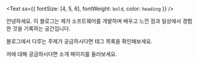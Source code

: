 <Text
  sx={{ fontSize: [4, 5, 6], fontWeight: `bold`, color: `heading` }}
/>

안녕하세요. 이 블로그는 제가 소프트웨어를 개발하며 배우고 느낀 점과 일상에서 경험한 것을 기록하는 공간입니다.

블로그에서 다루는 주제가 궁금하시다면 태그 목록을 확인해보세요.

저에 대해 궁금하시다면 소개 페이지를 둘러보세요.
